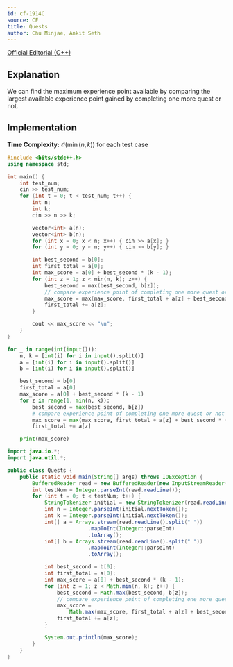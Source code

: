 ```yaml
---
id: cf-1914C
source: CF
title: Quests
author: Chu Minjae, Ankit Seth
---
```


[Official Editorial (C++)](https://codeforces.com/blog/entry/123530)

## Explanation

We can find the maximum experience point available by comparing the largest available experience point gained by completing one more quest or not.

## Implementation

**Time Complexity:** $\mathcal{O}(\min(n,k))$ for each test case

<LanguageSection>
<CPPSection>

```cpp
#include <bits/stdc++.h>
using namespace std;

int main() {
	int test_num;
	cin >> test_num;
	for (int t = 0; t < test_num; t++) {
		int n;
		int k;
		cin >> n >> k;

		vector<int> a(n);
		vector<int> b(n);
		for (int x = 0; x < n; x++) { cin >> a[x]; }
		for (int y = 0; y < n; y++) { cin >> b[y]; }

		int best_second = b[0];
		int first_total = a[0];
		int max_score = a[0] + best_second * (k - 1);
		for (int z = 1; z < min(n, k); z++) {
			best_second = max(best_second, b[z]);
			// compare experience point of completing one more quest or not
			max_score = max(max_score, first_total + a[z] + best_second * (k - z - 1));
			first_total += a[z];
		}

		cout << max_score << "\n";
	}
}
```

</CPPSection>
<PySection>

```py
for _ in range(int(input())):
	n, k = [int(i) for i in input().split()]
	a = [int(i) for i in input().split()]
	b = [int(i) for i in input().split()]

	best_second = b[0]
	first_total = a[0]
	max_score = a[0] + best_second * (k - 1)
	for z in range(1, min(n, k)):
		best_second = max(best_second, b[z])
		# compare experience point of completing one more quest or not
		max_score = max(max_score, first_total + a[z] + best_second * (k - z - 1))
		first_total += a[z]

	print(max_score)
```

</PySection>
<JavaSection>

```java
import java.io.*;
import java.util.*;

public class Quests {
	public static void main(String[] args) throws IOException {
		BufferedReader read = new BufferedReader(new InputStreamReader(System.in));
		int testNum = Integer.parseInt(read.readLine());
		for (int t = 0; t < testNum; t++) {
			StringTokenizer initial = new StringTokenizer(read.readLine());
			int n = Integer.parseInt(initial.nextToken());
			int k = Integer.parseInt(initial.nextToken());
			int[] a = Arrays.stream(read.readLine().split(" "))
			              .mapToInt(Integer::parseInt)
			              .toArray();
			int[] b = Arrays.stream(read.readLine().split(" "))
			              .mapToInt(Integer::parseInt)
			              .toArray();

			int best_second = b[0];
			int first_total = a[0];
			int max_score = a[0] + best_second * (k - 1);
			for (int z = 1; z < Math.min(n, k); z++) {
				best_second = Math.max(best_second, b[z]);
				// compare experience point of completing one more quest or not
				max_score =
				    Math.max(max_score, first_total + a[z] + best_second * (k - z - 1));
				first_total += a[z];
			}

			System.out.println(max_score);
		}
	}
}
```

</JavaSection>
</LanguageSection>
